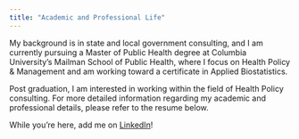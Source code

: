 ```yaml
---
title: "Academic and Professional Life"
---
```


My background is in state and local government consulting, and I am currently pursuing a Master of Public Health degree at Columbia University’s Mailman School of Public Health, where I focus on Health Policy & Management and am working toward a certificate in Applied Biostatistics.

Post graduation, I am interested in working within the field of Health Policy consulting. For more detailed information regarding my academic and professional details, please refer to the resume below. 

While you're here, add me on [LinkedIn](https://www.linkedin.com/in/laura-bulmer-935ab4171)! 